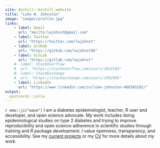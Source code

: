 ```yaml
---
site: distill::distill_website
title: "Luke W. Johnston"
image: "images/profile.jpg"
links:
    - label: Email
      url: "mailto:lwjohnst@gmail.com"
    - label: Twitter
      url: "https://twitter.com/lwjohnst"
    - label: GitHub
      url: "https://github.com/lwjohnst86"
    - label: GitLab
      url: "https://gitlab.com/lwjohnst"
    #- label: StackOverflow
    #  url: "https://stackoverflow.com/users/2632184"
    #- label: StackExchange
    #  url: "https://stackexchange.com/users/1992995"
    - label: LinkedIn
      url: "https://www.linkedin.com/in/luke-johnston-480365101/"
output:
  postcards::jolla
---
```


`r emo::ji("wave")` 
I am a diabetes epidemiologist, teacher, R user and developer, and open science
advocate. My work includes doing epidemiological studies on type 2 diabetes and
trying to improve reproducibility and open science adherence in scientific
studies through training and R package development. I value openness,
transparency, and accessibility. See my [current projects](projects.html) or my
[CV](https://cv.lukewjohnston.com) for more details about my work.

<!-- TODO: Add later or maybe to another page. -->
<!-- ## Values -->

<!-- - Openness -->
<!-- - Transparency -->
<!-- - Accessibility via open access -->

<!-- ## Guiding principles -->

<!-- - Adhere as much as possible to modern, fair, open, rigorous, and transparent -->
<!-- approaches to doing science, teaching, and software development. -->
<!-- - Whenever and wherever possible, use plain, accessible, and inclusive language. -->
<!-- - Wherever possible, design and build projects that encourage community -->
<!-- involvement and contributions. -->
<!-- - As much as possible, carefully choose and submit to publication outlets -->
<!-- based on whether their principles, values, and activity reflects the -->
<!-- Values stated above. -->

<!-- TODO: Link to rostools manifesto once it is done -->
